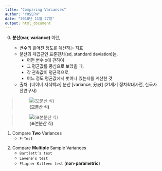 ```yaml
---
title: "Comparing Variances"
author: "YOSEPH"
date: "2018년 11월 27일"
output: html_document
---
```


0. **분산(var, variance)** 이란,

    + 변수의 흩어진 정도를 계산하는 지표
    + 분산의 제곱근인 표준편차(sd, standard deviation)는, 
        - 어떤 변수 x에 관하여
        - 그 평균값를 중심으로 보았을 때,
        - 각 관측값이 평균적으로,
        - 어느 정도 평균값에서 벗어나 있는지를 계산한 것
        
    + 출처: [네이버 지식백과] 분산 [variance, 分散] (21세기 정치학대사전, 한국사전연구사)
    
>![**(모분산 식)**](images/pop_variance.png)  

>![**(표본분산 식)**](images/sample_variance.png)

1. Compare **Two** Variances
    * `F-Test`
<p/>

2. Compare **Multiple** Sample Variances
	* `Bartlett’s test`
	* `Levene’s test`
	* `Fligner-Killeen test` (**non-parametric**)
<p/>
